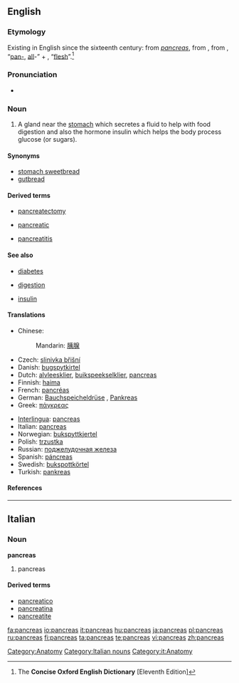 {{also|pancréas}}
==English==

===Etymology===
Existing in English since the sixteenth century: from {{etyl|la}} ''[[#Latin|pancreas]]'', from {{AGr.}} '''{{polytonic|[[πάγκρεας]]}}''' {{italbrac|pankreas}}, from '''{{polytonic|[[παν-]]}}''' {{italbrac|pan-}}, “[[pan-#English|pan-]], [[all#English|all]]-” + '''{{polytonic|[[κρέας]]}}''' {{italbrac|kreas}}, “[[flesh]]”.<ref name="COED-etym">The '''Concise Oxford English Dictionary''' [Eleventh Edition]</ref>

===Pronunciation===
* {{a|UK}} {{IPA|/ˈpæŋkɹɪəs/}}

===Noun===
{{en-noun|pancreases|pl2=pancreata}}

# {{anatomy}} A gland near the [[stomach]] which secretes a fluid to help with food digestion and also the hormone insulin which helps the body process glucose (or sugars).

====Synonyms====
* [[stomach sweetbread]]
* [[gutbread]]

====Derived terms====
{{rel-top3|Derived terms}}
* [[pancreatectomy]]
{{rel-mid3}}
* [[pancreatic]]
{{rel-mid3}}
* [[pancreatitis]]
{{rel-bottom}}

====See also====
{{rel-top|See also}}
* [[diabetes]]
{{rel-mid3}}
* [[digestion]]
{{rel-mid3}}
* [[insulin]]
{{rel-bottom}}

====Translations====
{{trans-top|gland near the stomach}}
* Chinese:
*: Mandarin: [[胰腺]] {{italbrac|yíxiàn}}
* Czech: [[slinivka břišní]] {{f}}
* Danish: [[bugspytkirtel]] {{c}}
* Dutch: [[alvleesklier]], [[buikspeekselklier]], [[#Dutch|pancreas]]
* Finnish: [[haima]]
* French: [[pancréas]] {{m}}
* German: [[Bauchspeicheldrüse]] {{f}}, [[Pankreas]] {{n}}
* Greek: [[πάγκρεας]] {{italbrac|pá[ŋ]kreas}} {{n}}
{{trans-mid}}
* [[Interlingua]]: [[#Interlingua|pancreas]]
* Italian: [[#Italian|pancreas]] {{m}}
* Norwegian: [[bukspyttkjertel]] {{m}}
* Polish: [[trzustka]] {{f}}
* Russian: [[поджелудочная железа]] {{italbrac|podželúdočnaja železá}} {{f}}
* Spanish: [[páncreas]] {{m}}
* Swedish: [[bukspottkörtel]] {{c}}
* Turkish: [[pankreas]]
{{trans-bottom}}

====References====
<references/>

[[Category:Anatomy]]

----

==Italian==

===Noun===
'''pancreas''' {{m}} {{inv}}

# pancreas

====Derived terms====
* [[pancreatico]]
* [[pancreatina]]
* [[pancreatite]]

[[Category:Italian nouns]]
[[Category:it:Anatomy]]

[[fa:pancreas]]
[[io:pancreas]]
[[it:pancreas]]
[[hu:pancreas]]
[[ja:pancreas]]
[[pl:pancreas]]
[[ru:pancreas]]
[[fi:pancreas]]
[[ta:pancreas]]
[[te:pancreas]]
[[vi:pancreas]]
[[zh:pancreas]]
